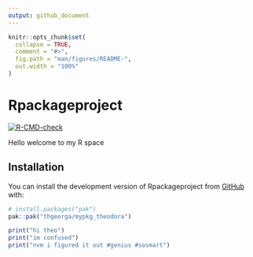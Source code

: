 ```yaml
---
output: github_document
---
```


<!-- README.md is generated from README.Rmd. Please edit that file -->

```r
knitr::opts_chunk$set(
  collapse = TRUE,
  comment = "#>",
  fig.path = "man/figures/README-",
  out.width = "100%"
)
```

# Rpackageproject

<!-- badges: start -->
[![R-CMD-check](https://github.com/thgeorga/mypkg_theodora/actions/workflows/R-CMD-check.yaml/badge.svg)](https://github.com/thgeorga/mypkg_theodora/actions/workflows/R-CMD-check.yaml)
<!-- badges: end -->

Hello welcome to my R space

## Installation

You can install the development version of Rpackageproject from [GitHub](https://github.com/) with:

``` r
# install.packages("pak")
pak::pak("thgeorga/mypkg_theodora")
```



```r

print("hi theo")
print("im confused")
print("nvm i figured it out #genius #sosmart")
```



